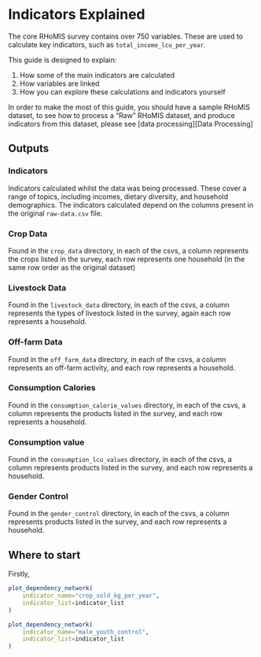 # Indicators Explained

The core RHoMIS survey contains over 750 variables.
These are used to calculate key indicators, such as 
`total_income_lcu_per_year`. 

This guide is designed to explain:

1. How some of the main indicators are calculated
2. How variables are linked
3. How you can explore these calculations and indicators yourself

In order to make the most of this guide, you should have a sample RHoMIS 
dataset, to see how to process a "Raw" RHoMIS dataset, and produce indicators
from this dataset, please see [data processing][Data Processing]

## Outputs

### Indicators

Indicators calculated whilst the data was being processed. These cover a range of
topics, including incomes, dietary diversity, and household demographics. The indicators
calculated depend on the columns present in the original `raw-data.csv` file.

### Crop Data

Found in the `crop_data` directory, in each of the csvs, a column represents the crops
listed in the survey, each row represents one household (in the same row order as the original dataset)

### Livestock Data

Found in the `livestock_data` directory, in each of the csvs, a column represents the types of livestock listed in the survey,
again each row represents a household.

### Off-farm Data

Found in the `off_farm_data` directory, in each of the csvs, a column represents an off-farm activity, and each row represents 
a household.

### Consumption Calories

Found in the `consumption_calorie_values` directory, in each of the csvs, a column represents the products listed in the survey, and each row represents 
a household.

### Consumption value

Found in the `consumption_lcu_values` directory, in each of the csvs, a column represents products listed in the survey, and each row represents 
a household.

### Gender Control

Found in the `gender_control` directory, in each of the csvs, a column represents products listed in the survey, and each row represents 
a household.




## Where to start

Firstly,

```r

plot_dependency_network(
    indicator_name="crop_sold_kg_per_year",
    indicator_list=indicator_list
)

plot_dependency_network(
    indicator_name="male_youth_control",
    indicator_list=indicator_list
)


```
